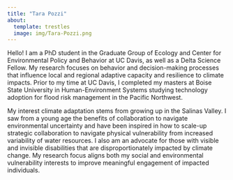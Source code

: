 ```yaml
---
title: "Tara Pozzi"
about:
  template: trestles
  image: img/Tara-Pozzi.png
---
```


Hello! I am a PhD student in the Graduate Group of Ecology and Center for Environmental Policy and Behavior at UC Davis, as well as a Delta Science Fellow. My research focuses on behavior and decision-making processes that influence local and regional adaptive capacity and resilience to climate impacts. Prior to my time at UC Davis, I completed my masters at Boise State University in Human-Environment Systems studying technology adoption for flood risk management in the Pacific Northwest.

My interest climate adaptation stems from growing up in the Salinas Valley. I saw from a young age the benefits of collaboration to navigate environmental uncertainty and have been inspired in how to scale-up strategic collaboration to navigate physical vulnerability from increased variability of water resources. I also am an advocate for those with visible and invisible disabilities that are disproportionately impacted by climate change. My research focus aligns both my social and environmental vulnerability interests to improve meaningful engagement of impacted individuals.
